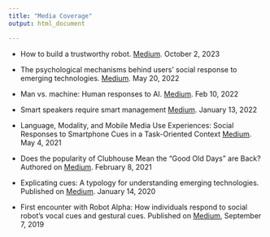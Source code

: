```yaml
---
title: "Media Coverage"
output: html_document

---
```




- How to build a trustworthy robot. [Medium](https://medium.com/university-of-florida-college-of-journalism-and/how-to-build-a-trustworthy-robot-bed1de61cd1f). October 2, 2023

- The psychological mechanisms behind users’ social response to emerging technologies. [Medium](https://medium.com/university-of-florida-college-of-journalism-and/the-psychological-mechanisms-behind-users-social-response-to-emerging-technologies-5e3fd54ca5f7). May 20, 2022

- Man vs. machine: Human responses to AI. [Medium](https://medium.com/university-of-florida-college-of-journalism-and/man-vs-machine-human-responses-to-ai-7cc8d9c3251c). Feb 10, 2022

- Smart speakers require smart management [Medium](https://medium.com/university-of-florida-college-of-journalism-and/smart-speakers-require-smart-management-b447160dd6b5). January 13, 2022

- Language, Modality, and Mobile Media Use Experiences: Social Responses to Smartphone Cues in a Task-Oriented Context [Medium](https://medium.com/university-of-florida-college-of-journalism-and/language-modality-and-mobile-media-use-experiences-social-responses-to-smartphone-cues-in-a-7fa7e07376e6). May 4, 2021

- Does the popularity of Clubhouse Mean the “Good Old Days” are Back? Authored on [Medium](https://medium.com/university-of-florida-college-of-journalism-and/does-the-popularity-of-clubhouse-mean-the-good-old-days-are-back-69a863a3918e). February 8, 2021

- Explicating cues: A typology for understanding emerging technologies. Published on [Medium](https://medium.com/university-of-florida-college-of-journalism-and/explicating-cues-a-typology-for-understanding-emerging-media-technologies-c76509e428a8). January 14, 2020

- First encounter with Robot Alpha: How individuals respond to social robot’s vocal cues and gestural cues. Published on [Medium](https://medium.com/university-of-florida-college-of-journalism-and/first-encounter-with-robot-alpha-how-individuals-respond-to-social-robots-vocal-cues-and-gestures-1395c8bb506d), September 7, 2019






